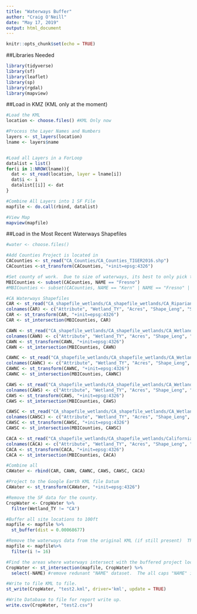 ```yaml
---
title: "Waterways Buffer"
author: "Craig O'Neill"
date: "May 17, 2019"
output: html_document
---
```


```r
knitr::opts_chunk$set(echo = TRUE)
```

##Libraries Needed

```r
library(tidyverse)
library(sf)
library(leaflet)
library(sp)
library(rgdal)
library(mapview)
```

##Load in KMZ (KML only at the moment)


```r
#Load the KML
location <- choose.files() #KML Only now

#Process the Layer Names and Numbers
layers <- st_layers(location)
lname <- layers$name


#Load all Layers in a ForLoop
datalist = list()
for(i in 1:NROW(lname)){
  dat <- st_read(location, layer = lname[i])
  dat$i <- i
  datalist[[i]] <- dat
}

#Combine All Layers into 1 SF File
mapfile <- do.call(rbind, datalist)

#View Map
mapview(mapfile)
```

##Load in the Most Recent Waterways Shapefiles

```r
#water <- choose.files()

#Add Counties Project is located in
CACounties <- st_read("CA_Counties/CA_Counties_TIGER2016.shp")
CACounties <-st_transform(CACounties, "+init=epsg:4326")

#Set county of work.  Due to size of waterways, its best to only pick the one county where the work is occuring.
MBICounties <- subset(CACounties, NAME == "Fresno")
#MBICounties <- subset(CACounties, NAME == "Kern" | NAME == "Fresno" | NAME == "Mariposa" | NAME == "Tulare" | NAME == "Kings" | NAME == "Madera" | NAME == "Merced")

#CA Waterways Shapefiles
CAR <- st_read("CA_shapefile_wetlands/CA_shapefile_wetlands/CA_Riparian.shp") #CA_Riparian
colnames(CAR) <- c("Attribute", "Wetland_TY", "Acres", "Shape_Leng", "Shape_Area", "geometry")
CAR <- st_transform(CAR, "+init=epsg:4326")
CAR <- st_intersection(MBICounties, CAR)

CAWN <- st_read("CA_shapefile_wetlands/CA_shapefile_wetlands/CA_Wetlands_North.shp") #CA Wetlands North
colnames(CAWN) <- c("Attribute", "Wetland_TY", "Acres", "Shape_Leng", "Shape_Area", "geometry")
CAWN <- st_transform(CAWN, "+init=epsg:4326")
CAWN <- st_intersection(MBICounties, CAWN)

CAWNC <- st_read("CA_shapefile_wetlands/CA_shapefile_wetlands/CA_Wetlands_NorthCentral.shp") #CA Wetlands North Central
colnames(CAWNC) <- c("Attribute", "Wetland_TY", "Acres", "Shape_Leng", "Shape_Area", "geometry")
CAWNC <- st_transform(CAWNC, "+init=epsg:4326")
CAWNC <- st_intersection(MBICounties, CAWNC)

CAWS <- st_read("CA_shapefile_wetlands/CA_shapefile_wetlands/CA_Wetlands_South.shp") #CA Wetlands South
colnames(CAWS) <- c("Attribute", "Wetland_TY", "Acres", "Shape_Leng", "Shape_Area", "geometry")
CAWS <- st_transform(CAWS, "+init=epsg:4326")
CAWS <- st_intersection(MBICounties, CAWS)

CAWSC <- st_read("CA_shapefile_wetlands/CA_shapefile_wetlands/CA_Wetlands_SouthCentral.shp") #CA Wetlands South Central
colnames(CAWSC) <- c("Attribute", "Wetland_TY", "Acres", "Shape_Leng", "Shape_Area", "geometry")
CAWSC <- st_transform(CAWSC, "+init=epsg:4326")
CAWSC <- st_intersection(MBICounties, CAWSC)

CACA <- st_read("CA_shapefile_wetlands/CA_shapefile_wetlands/California.shp") #California
colnames(CACA) <- c("Attribute", "Wetland_TY", "Acres", "Shape_Leng", "Shape_Area", "geometry")
CACA <- st_transform(CACA, "+init=epsg:4326")
CACA <- st_intersection(MBICounties, CACA)

#Combine all
CAWater <- rbind(CAR, CAWN, CAWNC, CAWS, CAWSC, CACA)

#Project to the Google Earth KML file Datum
CAWater <- st_transform(CAWater, "+init=epsg:4326")

#Remove the SF data for the county.
CropWater <- CropWater %>% 
  filter(Wetland_TY != "CA")

#Buffer all site locations to 100ft
mapfile <- mapfile %>% 
  st_buffer(dist = 0.00068677) 

#Remove the waterways data from the original KML (if still present)  The i number = folder number for the waterways.
mapfile <- mapfile%>% 
  filter(i != 16)

#Find the areas where waterways intersect with the buffered project locations.
CropWater <- st_intersection(mapfile, CropWater) %>% 
  select(-NAME) #remove redunant "NAME" dataset.  The all caps "NAME" is just the name of the county and is unneeded.  This is removed because when saving the KML it overwrites the location name with this NAME.

#Write to file KML to file.
st_write(CropWater, "test2.kml", driver='kml', update = TRUE)

#Write Database to file for report write up.
write.csv(CropWater, "test2.csv")

```

